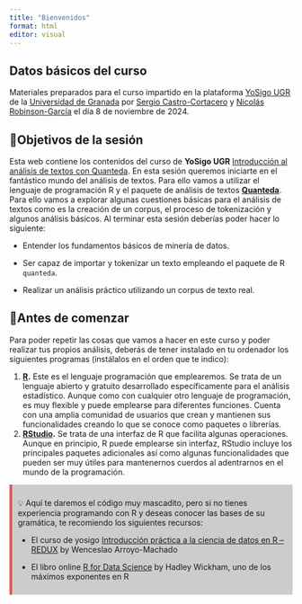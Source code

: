 ```yaml
---
title: "Bienvenidos"
format: html
editor: visual
---
```


::: {.callout-important appearance="simple"}
# Datos básicos del curso

Materiales preparados para el curso impartido en la plataforma [YoSigo UGR](https://yosigo.ugr.es) de la [Universidad de Granada](https://ugr.es) por [Sergio Castro-Cortacero](https://x.com/buroucratico) y [Nicolás Robinson-García](https://elrobin.github.io) el día 8 de noviembre de 2024.
:::

## 🎯Objetivos de la sesión

Esta web contiene los contenidos del curso de **YoSigo UGR** [Introducción al análisis de textos con Quanteda](https://yosigo.ugr.es/courses/introduccion-al-analisis-de-textos-con-quanteda/). En esta sesión queremos iniciarte en el fantástico mundo del análisis de textos. Para ello vamos a utilizar el lenguaje de programación R y el paquete de análisis de textos [**Quanteda**](#0). Para ello vamos a explorar algunas cuestiones básicas para el análisis de textos como es la creación de un corpus, el proceso de tokenización y algunos análisis básicos. Al terminar esta sesión deberías poder hacer lo siguiente:

-   Entender los fundamentos básicos de minería de datos.

-   Ser capaz de importar y tokenizar un texto empleando el paquete de R `quanteda`.

-   Realizar un análisis práctico utilizando un corpus de texto real.

## **🫶**Antes de comenzar

Para poder repetir las cosas que vamos a hacer en este curso y poder realizar tus propios análisis, deberás de tener instalado en tu ordenador los siguientes programas (instálalos en el orden que te indico):

1.  [**R**](https://cran.r-project.org/)**.** Este es el lenguaje programación que emplearemos. Se trata de un lenguaje abierto y gratuito desarrollado específicamente para el análisis estadístico. Aunque como con cualquier otro lenguaje de programación, es muy flexible y puede emplearse para diferentes funciones. Cuenta con una amplia comunidad de usuarios que crean y mantienen sus funcionalidades creando lo que se conoce como paquetes o librerías.
2.  [**RStudio**](https://posit.co/downloads/)**.** Se trata de una interfaz de R que facilita algunas operaciones. Aunque en principio, R puede emplearse sin interfaz, RStudio incluye los principales paquetes adicionales así como algunas funcionalidades que pueden ser muy útiles para mantenernos cuerdos al adentrarnos en el mundo de la programación.

::: {.tip style="background-color: #cccccc;   border-left: 5px solid #e5575b;   padding: 10px"}
💡 Aquí te daremos el código muy mascadito, pero si no tienes experiencia programando con R y deseas conocer las bases de su gramática, te recomiendo los siguientes recursos:

-   El curso de yosigo [Introducción práctica a la ciencia de datos en R -- REDUX](https://yosigo.ugr.es/courses/introduccion-practica-a-la-ciencia-de-datos-en-r-redux/) by Wenceslao Arroyo-Machado

-   El libro online [R for Data Science](https://r4ds.hadley.nz/) by Hadley Wickham, uno de los máximos exponentes en R
:::
